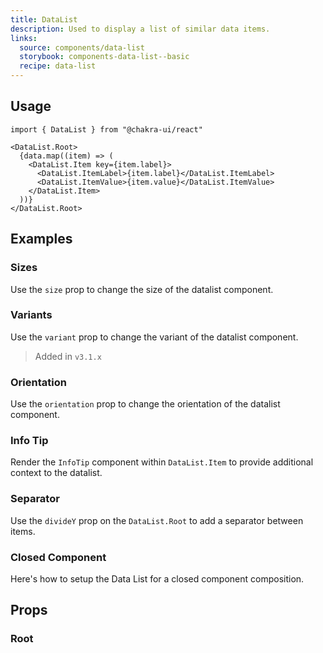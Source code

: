 ```yaml
---
title: DataList
description: Used to display a list of similar data items.
links:
  source: components/data-list
  storybook: components-data-list--basic
  recipe: data-list
---
```


<ExampleTabs name="data-list-basic" />

## Usage

```tsx
import { DataList } from "@chakra-ui/react"
```

```tsx
<DataList.Root>
  {data.map((item) => (
    <DataList.Item key={item.label}>
      <DataList.ItemLabel>{item.label}</DataList.ItemLabel>
      <DataList.ItemValue>{item.value}</DataList.ItemValue>
    </DataList.Item>
  ))}
</DataList.Root>
```

## Examples

### Sizes

Use the `size` prop to change the size of the datalist component.

<ExampleTabs name="data-list-with-sizes" />

### Variants

Use the `variant` prop to change the variant of the datalist component.

> Added in `v3.1.x`

<ExampleTabs name="data-list-with-variants" />

### Orientation

Use the `orientation` prop to change the orientation of the datalist component.

<ExampleTabs name="data-list-vertical" />

### Info Tip

Render the `InfoTip` component within `DataList.Item` to provide additional
context to the datalist.

<ExampleTabs name="data-list-with-info" />

### Separator

Use the `divideY` prop on the `DataList.Root` to add a separator between items.

<ExampleTabs name="data-list-with-separator" />

### Closed Component

Here's how to setup the Data List for a closed component composition.

<ExampleCode name="data-list-closed-component" />

## Props

### Root

<PropTable component="DataList" part="Root" />
